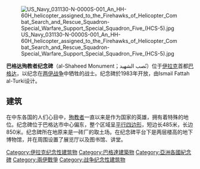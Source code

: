 {{unreferenced|time=2013-03-26T07:05:28+00:00}}
[[File:US_Navy_031130-N-0000S-001_An_HH-60H_helicopter_assigned_to_the_Firehawks_of_Helicopter_Combat_Search_and_Rescue_Squadron-Special_Warfare_Support_Special_Squadron_Five_(HCS-5).jpg|thumb]]

'''巴格达殉教者纪念碑'''（al-Shaheed Monument；نُصب الشهيد）位于[[伊拉克|伊拉克]]首都[[巴格达|巴格达]]，以纪念在[[两伊战争|两伊战争]]中牺牲的战士。纪念碑於1983年开放，由Ismail Fattah al-Turki设计。

==建筑==
在中东各国的人们心目中，[[殉教者|殉教者]]一直以来是作为国家的英雄，拥有着特殊的地位。纪念碑位于巴格达市中心偏东，整个区域呈[[平行四边形|平行四边形]]，短边长485米，长边850米。纪念碑所在地原来是一砖厂的取土场。在纪念碑平台下是两层楼高的地下博物馆，并在周围设置了展览厅以及图书馆、讲堂。
{{建筑小作品}}

[[Category:伊拉克纪念性建筑物|Category:伊拉克纪念性建筑物]]
[[Category:巴格達建築物|Category:巴格達建築物]]
[[Category:亞洲各國紀念碑|Category:亞洲各國紀念碑]]
[[Category:兩伊戰爭|Category:兩伊戰爭]]
[[Category:战争纪念性建筑物|Category:战争纪念性建筑物]]